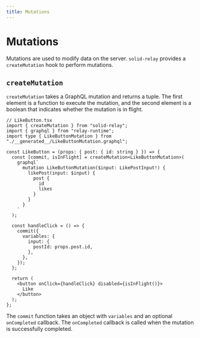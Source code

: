 ```yaml
---
title: Mutations
---
```


# Mutations

Mutations are used to modify data on the server. `solid-relay` provides a `createMutation` hook to perform mutations.

## `createMutation`

`createMutation` takes a GraphQL mutation and returns a tuple. The first element is a function to execute the mutation, and the second element is a boolean that indicates whether the mutation is in flight.

```tsx
// LikeButton.tsx
import { createMutation } from "solid-relay";
import { graphql } from "relay-runtime";
import type { LikeButtonMutation } from "./__generated__/LikeButtonMutation.graphql";

const LikeButton = (props: { post: { id: string } }) => {
  const [commit, isInFlight] = createMutation<LikeButtonMutation>(
    graphql`
      mutation LikeButtonMutation($input: LikePostInput!) {
        likePost(input: $input) {
          post {
            id
            likes
          }
        }
      }
    `
  );

  const handleClick = () => {
    commit({
      variables: {
        input: {
          postId: props.post.id,
        },
      },
    });
  };

  return (
    <button onClick={handleClick} disabled={isInFlight()}>
      Like
    </button>
  );
};
```

The `commit` function takes an object with `variables` and an optional `onCompleted` callback. The `onCompleted` callback is called when the mutation is successfully completed.
